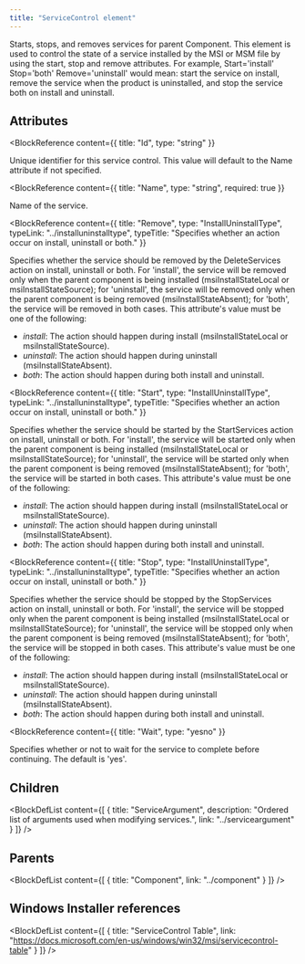 ```yaml
---
title: "ServiceControl element"
---
```



Starts, stops, and removes services for parent Component. This element is used to control the state
 of a service installed by the MSI or MSM file by using the start, stop and remove attributes.
 For example, Start='install' Stop='both' Remove='uninstall' would mean: start the service on install,
 remove the service when the product is uninstalled, and stop the service both on install and uninstall.


## Attributes

<BlockWrapper>

  <BlockReference
    content={{
      title: "Id",
      type: "string"
    }}
  >
  Unique identifier for this service control. This value will default to the Name attribute if not
   specified.
  </BlockReference>

  <BlockReference
    content={{
      title: "Name",
      type: "string",
      required: true
    }}
  >
  Name of the service.
  </BlockReference>

  <BlockReference
    content={{
      title: "Remove",
      type: "InstallUninstallType",
      typeLink: "../installuninstalltype",
      typeTitle: "Specifies whether an action occur on install, uninstall or both."
    }}
  >
  Specifies whether the service should be removed by the DeleteServices action on install, uninstall or both.
   For 'install', the service will be removed only when the parent component is being installed (msiInstallStateLocal or
   msiInstallStateSource); for 'uninstall', the service will be removed only when the parent component
   is being removed (msiInstallStateAbsent); for 'both', the service will be removed in both cases. This attribute's value must be one of the following:
  - *install*: The action should happen during install (msiInstallStateLocal or msiInstallStateSource).
  - *uninstall*: The action should happen during uninstall (msiInstallStateAbsent).
  - *both*: The action should happen during both install and uninstall.
  </BlockReference>

  <BlockReference
    content={{
      title: "Start",
      type: "InstallUninstallType",
      typeLink: "../installuninstalltype",
      typeTitle: "Specifies whether an action occur on install, uninstall or both."
    }}
  >
  Specifies whether the service should be started by the StartServices action on install, uninstall or both.
   For 'install', the service will be started only when the parent component is being installed (msiInstallStateLocal or
   msiInstallStateSource); for 'uninstall', the service will be started only when the parent component
   is being removed (msiInstallStateAbsent); for 'both', the service will be started in both cases. This attribute's value must be one of the following:
  - *install*: The action should happen during install (msiInstallStateLocal or msiInstallStateSource).
  - *uninstall*: The action should happen during uninstall (msiInstallStateAbsent).
  - *both*: The action should happen during both install and uninstall.
  </BlockReference>

  <BlockReference
    content={{
      title: "Stop",
      type: "InstallUninstallType",
      typeLink: "../installuninstalltype",
      typeTitle: "Specifies whether an action occur on install, uninstall or both."
    }}
  >
  Specifies whether the service should be stopped by the StopServices action on install, uninstall or both.
   For 'install', the service will be stopped only when the parent component is being installed (msiInstallStateLocal or
   msiInstallStateSource); for 'uninstall', the service will be stopped only when the parent component
   is being removed (msiInstallStateAbsent); for 'both', the service will be stopped in both cases. This attribute's value must be one of the following:
  - *install*: The action should happen during install (msiInstallStateLocal or msiInstallStateSource).
  - *uninstall*: The action should happen during uninstall (msiInstallStateAbsent).
  - *both*: The action should happen during both install and uninstall.
  </BlockReference>

  <BlockReference
    content={{
      title: "Wait",
      type: "yesno"
    }}
  >
  Specifies whether or not to wait for the service to complete before continuing. The default is 'yes'.
  </BlockReference>

</BlockWrapper>

## Children

<BlockDefList content={[
    {
      title: "ServiceArgument",
      description: "Ordered list of arguments used when modifying services.",
      link: "../serviceargument"
    }
  ]}
/>

## Parents

<BlockDefList content={[
    {
      title: "Component",
      link: "../component"
    }
  ]}
/>

## Windows Installer references

<BlockDefList content={[
    {
      title: "ServiceControl Table",
      link: "https://docs.microsoft.com/en-us/windows/win32/msi/servicecontrol-table"
    }
  ]}
/>
